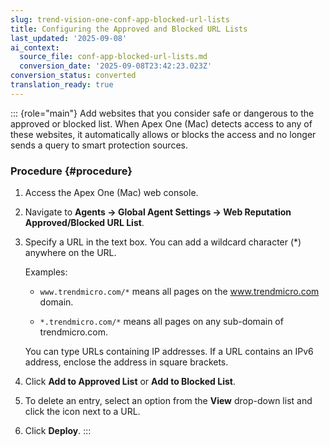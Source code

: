```yaml
---
slug: trend-vision-one-conf-app-blocked-url-lists
title: Configuring the Approved and Blocked URL Lists
last_updated: '2025-09-08'
ai_context:
  source_file: conf-app-blocked-url-lists.md
  conversion_date: '2025-09-08T23:42:23.023Z'
conversion_status: converted
translation_ready: true
---
```


::: {role="main"}
Add websites that you consider safe or dangerous to the approved or blocked list. When Apex One (Mac) detects access to any of these websites, it automatically allows or blocks the access and no longer sends a query to smart protection sources.

### Procedure {#procedure}

1.  Access the Apex One (Mac) web console.

2.  Navigate to **Agents → Global Agent Settings → Web Reputation Approved/Blocked URL List**.

3.  Specify a URL in the text box. You can add a wildcard character (\*) anywhere on the URL.

    Examples:

    - `www.trendmicro.com/*` means all pages on the www.trendmicro.com domain.

    - `*.trendmicro.com/*` means all pages on any sub-domain of trendmicro.com.

    You can type URLs containing IP addresses. If a URL contains an IPv6 address, enclose the address in square brackets.

4.  Click **Add to Approved List** or **Add to Blocked List**.

5.  To delete an entry, select an option from the **View** drop-down list and click the icon next to a URL.

6.  Click **Deploy**.
:::
